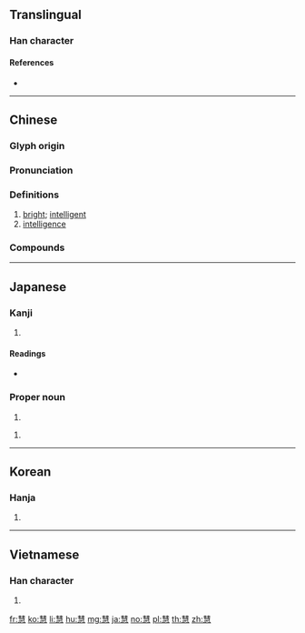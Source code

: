 ==Translingual==

===Han character===
{{Han char|rn=61|rad=心|as=11|sn=15|four=55337|canj=QJSMP|ids=⿱彗心}}

====References====
* {{Han ref|kx=0399.180|dkj=11116|dj=0739.060|hdz=42340.050|uh=6167|ud=24935|bh=BC7A|bd=48250}}

----

==Chinese==
{{zh-forms}}

===Glyph origin===
{{Han compound|彗|心|c1=p|c2=s|t2=heart|ls=psc}}

===Pronunciation===
{{zh-pron
|m=huì
|c=wai3,wai6
|h=pfs=fi
|md=
|mn=hūi/hōe
|w=
|mc=y
|oc=y
|cat=a,n
}}

===Definitions===
{{zh-hanzi}}

# [[bright]]; [[intelligent]]
# [[intelligence]]

===Compounds===
{{zh-der|不慧|人工智慧|內慧|別具慧眼|好行小慧|宿慧|慧典|慧劍|慧南|慧寂|慧心|慧心巧思|慧心巧手|慧思|慧悟|慧文|慧日|慧根|慧業|慧沼|慧海|慧火|慧皎|慧目|慧眼|慧眼獨具|慧給|慧能|慧覺|慧遠|慧黠|拾人牙慧|敏慧|早慧|明慧|智慧|智慧劍|牙後慧|牙慧|獨具慧眼|璅慧|福慧|秀外慧中|穎慧|聰慧|詠雪之慧|賢慧|陳貞慧|靈慧|黠慧}}

----

==Japanese==

===Kanji===
{{ja-kanji|grade=|rs=心11}}

# {{defn|lang=ja|sort=心11}}

====Readings====
* {{ja-readings|on=[[けい]] (kei), [[え]] (e)|kun=[[さとい]] (satoi)}}

===Proper noun===
{{ja-pos|proper|けい}}

# {{given name|male|lang=ja|sort=けい}}

{{ja-pos|proper|さとし}}

# {{given name|male|lang=ja|sort=さとし}}

----

==Korean==

===Hanja===
{{ko-hanja|hangeul=혜|eumhun=|rv=hye|mr=hye|y=hyey}}

# {{defn|lang=ko|sort=心11}}

----

==Vietnamese==

===Han character===
{{vi-hantu|[[tuệ]], [[huệ]], [[duy]], [[huy]]|rs=心11}}

# {{defn|lang=vi|sort=心11}}

[[fr:慧]]
[[ko:慧]]
[[li:慧]]
[[hu:慧]]
[[mg:慧]]
[[ja:慧]]
[[no:慧]]
[[pl:慧]]
[[th:慧]]
[[zh:慧]]
